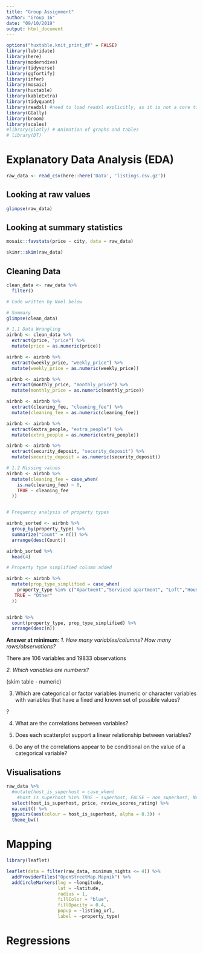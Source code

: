 ```yaml
---
title: "Group Assignment"
author: "Group 16"
date: "09/10/2019"
output: html_document
---
```


```r
options("huxtable.knit_print_df" = FALSE)
library(lubridate)
library(here)
library(moderndive)
library(tidyverse)
library(ggfortify)
library(infer)
library(mosaic)
library(huxtable)
library(kableExtra)
library(tidyquant)
library(readxl) #need to load readxl explicitly, as it is not a core tidyverse 
library(GGally)
library(broom)
library(scales)
#library(plotly) # Animation of graphs and tables
# library(DT) 
```

# Explanatory Data Analysis (EDA)

```r

raw_data <- read_csv(here::here('Data', 'listings.csv.gz'))

```


## Looking at raw values

```r

glimpse(raw_data)

```

## Looking at summary statistics

```r

mosaic::favstats(price ~ city, data = raw_data)

skimr::skim(raw_data)

```

## Cleaning Data

```r

clean_data <- raw_data %>% 
  filter()

# Code written by Noel below

# Summary
glimpse(clean_data)

# 1.1 Data Wrangling
airbnb <- clean_data %>% 
  extract(price, "price") %>%
  mutate(price = as.numeric(price))

airbnb <- airbnb %>% 
  extract(weekly_price, "weekly_price") %>%
  mutate(weekly_price = as.numeric(weekly_price))

airbnb <- airbnb %>% 
  extract(monthly_price, "monthly_price") %>%
  mutate(monthly_price = as.numeric(monthly_price))

airbnb <- airbnb %>% 
  extract(cleaning_fee, "cleaning_fee") %>%
  mutate(cleaning_fee = as.numeric(cleaning_fee))

airbnb <- airbnb %>% 
  extract(extra_people, "extra_people") %>%
  mutate(extra_people = as.numeric(extra_people))

airbnb <- airbnb %>% 
  extract(security_deposit, "security_deposit") %>%
  mutate(security_deposit = as.numeric(security_deposit))

# 1.2 Missing values
airbnb <- airbnb %>%
  mutate(cleaning_fee = case_when(
    is.na(cleaning_fee) ~ 0, 
    TRUE ~ cleaning_fee
  ))


# Frequency analysis of property types

airbnb_sorted <- airbnb %>% 
  group_by(property_type) %>% 
  summarize("Count" = n()) %>% 
  arrange(desc(Count))

airbnb_sorted %>% 
  head(4)

# Property type simplified column added

airbnb <- airbnb %>%
  mutate(prop_type_simplified = case_when(
    property_type %in% c("Apartment","Serviced apartment", "Loft","House") ~ property_type, 
   TRUE ~ "Other"
  ))


airbnb %>%
  count(property_type, prop_type_simplified) %>%
  arrange(desc(n))  


```


**Answer at minimum**: 
*1. How many variables/columns? How many rows/observations?* 

There are 106 variables and 19833 observations

*2. Which variables are numbers?*

(skim table - numeric)

3. Which are categorical or factor variables (numeric or character variables with variables that have a fixed and known set of possible values?

?

4. What are the correlations between variables? 


5. Does each scatterplot support a linear relationship between variables?

6. Do any of the correlations appear to be conditional on the value of a categorical variable?

##  Visualisations

```r

raw_data %>%
  #mutate(host_is_superhost = case_when(
    #host_is_superhost %in% TRUE ~ superhost, FALSE ~ non_superhost, NA)) %>%
  select(host_is_superhost, price, review_scores_rating) %>%
  na.omit() %>%
  ggpairs(aes(colour = host_is_superhost, alpha = 0.3)) +
  theme_bw() 

```


# Mapping

```r

library(leaflet)

leaflet(data = filter(raw_data, minimum_nights <= 4)) %>% 
  addProviderTiles("OpenStreetMap.Mapnik") %>% 
  addCircleMarkers(lng = ~longitude, 
                   lat = ~latitude, 
                   radius = 1, 
                   fillColor = "blue", 
                   fillOpacity = 0.4, 
                   popup = ~listing_url,
                   label = ~property_type)

```

# Regressions